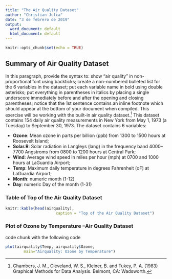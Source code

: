 ```yaml
---
title: "The Air Quality Dataset"
author: "Christian Julca"
date: "3 de febrero de 2019"
output:
  word_document: default
  html_document: default
---
```


```r
knitr::opts_chunk$set(echo = TRUE)
```

## Summary of Air Quality Dataset


In this paragraph, provide the syntax to: show “air quality” in non-proportional font using backticks; create a non-numbered bulleted list for the 6 variables in the dataset; put each variable name in bold using double asterisks; put everything in parentheses in italics by placing a single underscore immediately before and after the opening and closing parentheses; notice that the 1st sentence contains an inline footnote which should appear at the bottom of your document when compiled. 
This exercise will be working with the built-in air quality dataset.^[ Chambers, J. M., Cleveland, W. S., Kleiner, B. and Tukey, P. A. (1983) Graphical Methods for Data Analysis. Belmont, CA: Wadsworth.] This dataset contains 154 daily air quality measurements in New York from May 1, 1973 (a Tuesday) to September 30, 1973. The dataset contains 6 variables:

* **Ozone**: Mean ozone in parts per billion (ppb) from 1300 to 1500 hours at Roosevelt Island;
* **Solar.R**: Solar radiation in Langleys (lang) in the frequency band 4000–7700 Angstroms from 0800 to 1200 hours at Central Park;
* **Wind**: Average wind speed in miles per hour (mph) at 0700 and 1000 hours at LaGuardia Airport;
* **Temp**: Maximum daily temperature in degrees Fahrenheit (oF) at LaGuardia Airport;
* **Month**: numeric month (1-12)
* **Day**: numeric Day of the month (1-31)

### Table of Top of the Air Quality Dataset
```r
knitr::kable(head(airquality), 
                      caption = "Top of the Air Quality Dataset") 
```

### Plot of Ozone by Temperature –Air Quality Dataset

code chunk with the following code
```r
plot(airquality$Temp, airquality$Ozone,  
        main="Airquality: Ozone by Temperature") 
```



